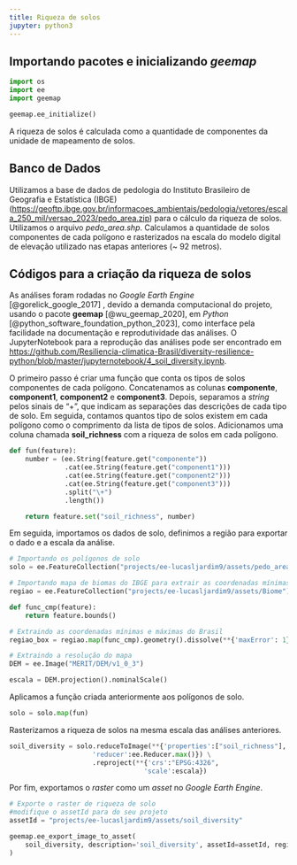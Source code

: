 ```yaml
---
title: Riqueza de solos
jupyter: python3
---
```




## Importando pacotes e inicializando *geemap*

```python
import os
import ee
import geemap
```

```python
geemap.ee_initialize()
```

A riqueza de solos é calculada como a quantidade de componentes da unidade de mapeamento de solos.

## Banco de Dados

Utilizamos a base de dados de pedologia do Instituto Brasileiro de Geografia e Estatística (IBGE) ([https://geoftp.ibge.gov.br/informacoes_ambientais/pedologia/vetores/escala_250_mil/versao_2023/pedo_area.zip](https://geoftp.ibge.gov.br/informacoes_ambientais/pedologia/vetores/escala_250_mil/versao_2023/pedo_area.zip)) para o cálculo da riqueza de solos. Utilizamos o arquivo *pedo_area.shp*. Calculamos a quantidade de solos componentes de cada polígono e rasterizados na escala do modelo digital de elevação utilizado nas etapas anteriores (~ 92 metros).

## Códigos para a criação da riqueza de solos

As análises foram rodadas no *Google Earth Engine* [@gorelick_google_2017] , devido a demanda computacional do projeto, usando o pacote **geemap** [@wu_geemap_2020], em *Python* [@python_software_foundation_python_2023], como interface pela facilidade na documentação e reprodutividade das análises. O JupyterNotebook para a reprodução das análises pode ser encontrado em [https://github.com/Resiliencia-climatica-Brasil/diversity-resilience-python/blob/master/jupyternotebook/4_soil_diversity.ipynb](https://github.com/Resiliencia-climatica-Brasil/diversity-resilience-python/blob/master/jupyternotebook/4_soil_diversity.ipynb). 

O primeiro passo é criar uma função que conta os tipos de solos componentes de cada polígono. Concatenamos as colunas **componente**, **component1**, **component2** e **component3**. Depois, separamos a *string* pelos sinais de "+", que indicam as separações das descrições de cada tipo de solo. Em seguida, contamos quantos tipo de solos existem em cada polígono como o comprimento da lista de tipos de solos. Adicionamos uma coluna chamada **soil_richness** com a riqueza de solos em cada polígono.

```python
def fun(feature):
    number = (ee.String(feature.get("componente"))
              .cat(ee.String(feature.get("component1")))
              .cat(ee.String(feature.get("component2")))
              .cat(ee.String(feature.get("component3")))
              .split("\+")
              .length())

    return feature.set("soil_richness", number)

```

Em seguida, importamos os dados de solo, definimos a região para exportar o dado e a escala da análise. 

```python
# Importando os polígonos de solo
solo = ee.FeatureCollection("projects/ee-lucasljardim9/assets/pedo_area")

# Importando mapa de biomas do IBGE para extrair as coordenadas mínimas e máximas do Brasil
regiao = ee.FeatureCollection("projects/ee-lucasljardim9/assets/Biome")

def func_cmp(feature):
    return feature.bounds() 

# Extraindo as coordenadas mínimas e máximas do Brasil
regiao_box = regiao.map(func_cmp).geometry().dissolve(**{'maxError': 1}).bounds()

# Extraindo a resolução do mapa
DEM = ee.Image("MERIT/DEM/v1_0_3") 

escala = DEM.projection().nominalScale()
```

Aplicamos a função criada anteriormente aos polígonos de solo.

```python
solo = solo.map(fun)
```

Rasterizamos a riqueza de solos na mesma escala das análises anteriores. 

```python

soil_diversity = solo.reduceToImage(**{'properties':["soil_richness"],
                     'reducer':ee.Reducer.max()}) \
                     .reproject(**{'crs':"EPSG:4326",
                                  'scale':escala})
```

Por fim, exportamos o *raster* como um *asset* no *Google Earth Engine*.

```python
# Exporte o raster de riqueza de solo 
#modifique o assetId para do seu projeto
assetId = "projects/ee-lucasljardim9/assets/soil_diversity"

geemap.ee_export_image_to_asset(
    soil_diversity, description='soil_diversity', assetId=assetId, region=regiao_box, scale=escala, maxPixels=1e13
)
```


